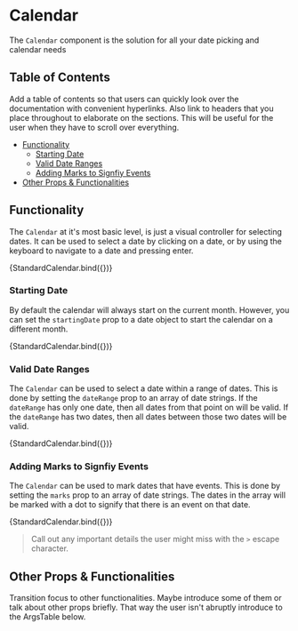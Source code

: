 


<Meta title="Calendar" component={Calendar} />

# Calendar

The `Calendar` component is the solution for all your date picking and calendar needs

## Table of Contents

Add a table of contents so that users can quickly look over the documentation with
convenient hyperlinks. Also link to headers that you place throughout to elaborate
on the sections. This will be useful for the user when they have to scroll over
everything.

-   [Functionality](#functionality)
    -   [Starting Date](#starting-date)
    -   [Valid Date Ranges](#valid-date-ranges)
    -   [Adding Marks to Signfiy Events](#adding-marks-to-signfiy-events)
-   [Other Props & Functionalities](#other-props--functionalities)

## Functionality

The `Calendar` at it's most basic level, is just a visual controller for selecting dates.
It can be used to select a date by clicking on a date, or by using the keyboard to navigate
to a date and pressing enter.

<Canvas>
    <Story name="Standard Calendar" args={{ id: 'standard' }}>
        {StandardCalendar.bind({})}
    </Story>
</Canvas>

### Starting Date

By default the calendar will always start on the current month. However, you can set the
`startingDate` prop to a date object to start the calendar on a different month.

<Canvas>
    <Story name="Different Starting Day" args={{ id: 'start', startDate: '2020-04-20' }}>
        {StandardCalendar.bind({})}
    </Story>
</Canvas>

### Valid Date Ranges

The `Calendar` can be used to select a date within a range of dates. This is done by
setting the `dateRange` prop to an array of date strings. If the `dateRange` has only
one date, then all dates from that point on will be valid. If the `dateRange` has two
dates, then all dates between those two dates will be valid.

<Canvas>
    <Story
        name="Valid Date Range"
        args={{ id: 'dr', startDate: '2020-04-20', dateRange: ['2020-04-03', '2020-04-24'] }}
    >
        {StandardCalendar.bind({})}
    </Story>
</Canvas>

### Adding Marks to Signfiy Events

The `Calendar` can be used to mark dates that have events. This is done by setting the
`marks` prop to an array of date strings. The dates in the array will be marked with a
dot to signify that there is an event on that date.

<Canvas>
    <Story
        name="Marked Dates"
        args={{
            id: 'marked',
            startDate: '2020-04-20',
            marks: ['2020-04-03', '2020-04-24', '2020-04-20'],
        }}
    >
        {StandardCalendar.bind({})}
    </Story>
</Canvas>

> Call out any important details the user might miss with the `>` escape character.

## Other Props & Functionalities

Transition focus to other functionalities. Maybe introduce some of them or talk about
other props briefly. That way the user isn't abruptly introduce to the ArgsTable
below.

<ArgsTable of={Calendar} />
